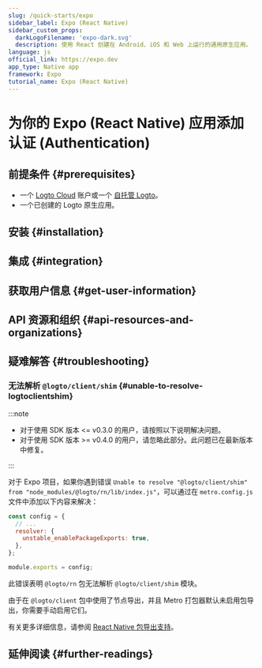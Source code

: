 ```yaml
---
slug: /quick-starts/expo
sidebar_label: Expo (React Native)
sidebar_custom_props:
  darkLogoFilename: 'expo-dark.svg'
  description: 使用 React 创建在 Android、iOS 和 Web 上运行的通用原生应用。
language: js
official_link: https://expo.dev
app_type: Native app
framework: Expo
tutorial_name: Expo (React Native)
---
```




# 为你的 Expo (React Native) 应用添加认证 (Authentication)

<GuideTip />

## 前提条件 \{#prerequisites}

- 一个 [Logto Cloud](https://cloud.logto.io) 账户或一个 [自托管 Logto](/introduction/set-up-logto-oss)。
- 一个已创建的 Logto 原生应用。

## 安装 \{#installation}

<Installation />

## 集成 \{#integration}

<Integration />

## 获取用户信息 \{#get-user-information}

<GetUserInformation />

## API 资源和组织 \{#api-resources-and-organizations}

<ApiResources />

## 疑难解答 \{#troubleshooting}

### 无法解析 `@logto/client/shim` \{#unable-to-resolve-logtoclientshim}

:::note

- 对于使用 SDK 版本 \<= v0.3.0 的用户，请按照以下说明解决问题。
- 对于使用 SDK 版本 \>= v0.4.0 的用户，请忽略此部分。此问题已在最新版本中修复。

:::

对于 Expo 项目，如果你遇到错误 `Unable to resolve "@logto/client/shim" from "node_modules/@logto/rn/lib/index.js"`，可以通过在 `metro.config.js` 文件中添加以下内容来解决：

```js title="metro.config.js"
const config = {
  // ...
  resolver: {
    unstable_enablePackageExports: true,
  },
};

module.exports = config;
```

此错误表明 `@logto/rn` 包无法解析 `@logto/client/shim` 模块。

由于在 `@logto/client` 包中使用了节点导出，并且 Metro 打包器默认未启用包导出，你需要手动启用它们。

有关更多详细信息，请参阅 [React Native 包导出支持](https://reactnative.dev/blog/2023/06/21/package-exports-support#enabling-package-exports-beta)。

## 延伸阅读 \{#further-readings}

<FurtherReadings />
